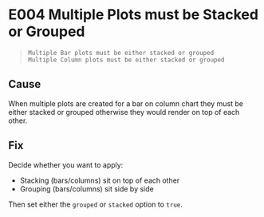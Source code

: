 
<Meta title="Errors & Warnings/Errors/E004" />

# E004 Multiple Plots must be Stacked or Grouped

> `Multiple Bar plots must be either stacked or grouped`  
> `Multiple Column plots must be either stacked or grouped`

## Cause

When multiple plots are created for a bar on column chart they must be either stacked or grouped otherwise they would
render on top of each other.

## Fix

Decide whether you want to apply:

-   Stacking (bars/columns) sit on top of each other
-   Grouping (bars/columns) sit side by side

Then set either the `grouped` or `stacked` option to `true`.
